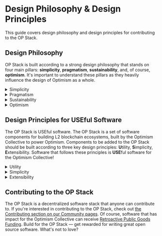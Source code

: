 
# Design Philosophy & Design Principles

This guide covers design philosophy and design principles for contributing to the OP Stack.

## Design Philosophy

OP Stack is built according to a strong design philosophy that stands on four main pillars: **simplicity**, **pragmatism**, **sustainability**, and, of course, **optimism**.
It's important to understand these pillars as they heavily influence the design of Optimism as a whole.

<details>
<summary>Simplicity</summary>
Optimism is designed to be as simple as possible for the featureset it provides.
Ideally, Optimism should be composed of the minimum number of moving parts required for a secure, scalable, and flexible L2 system.
This simplicity gives Optimism's design a number of significant advantages over other more complex L2 constructions.

Simplicity reduces engineering overhead, which in turn means we can spend our time working on new features instead of re-creating existing ones.
Optimism prefers to use existing battle-tested Ethereum code and infrastructure where possible.
The most visible example of this philosophy in practice is the choice to use Geth as Optimism's client software.

When dealing with critical infrastructure, simplicity is also security.
Every line of code we write is an opportunity to introduce unintentional bugs.
A simple protocol means there's less code to write and, as a result, less surface area for potential mistakes.
A clean and minimal codebase is also more accessible to external contributors and auditors.
All of this serves to maximize the security and correctness of the Optimism protocol.

Simplicity is also important for the long-term vision of Optimism.
By limiting the amount of code that we write on top of Ethereum tooling, we're able to spend most of our time working directly with existing codebases.
Engineering effort that goes into Optimism can also directly benefit Ethereum, and vice versa.
This will only become more pronounced as the Optimism protocol solidifies and existing resources can be redirected towards core Ethereum infrastructure.
</details>

<details>
<summary>Pragmatism</summary>
For all its idealism, the design process behind Optimism is ultimately driven by pragmatism.
The core Optimism team has real-world constraints, the projects that build on Optimism have real-world needs, and the users that engage with Optimism have real-world problems.
Optimism's design philosophy prioritizes user and developer needs over theoretical perfection.
Sometimes the best solution isn't the prettiest one.

Optimism is also developed with the understanding that any core team will have limited areas of expertise.
Optimism is developed iteratively and strives to continuously pull feedback from users.
Many core Optimism features today (like [EVM Equivalence](https://medium.com/ethereum-optimism/introducing-evm-equivalence-5c2021deb306)) were only made possible by this iterative approach to protocol development.
</details>

<details>
<summary>Sustainability</summary>

Optimism is in it for the long haul.
Application developers need assurance that the platform they're building on will remain not only operational but competitive over long periods of time.
Optimism's design process is built around the idea of long-term sustainability and not taking shortcuts to scalability.
At the end of the day, a scalable system means nothing without the ecosystem that sustains it.

Sustainability actively influences Optimism's protocol design in ways that go hand-in-hand with our philosophy of simplicity.
The more complex a codebase, the more difficult it is for people outside of the core development team to actively contribute.
By keeping our codebase simple we're able to build a bigger community of contributors who can help maintain the protocol long-term.
</details>

<details>
<summary>Optimism</summary>

Of course, none of this would be possible without a sense of optimism.
Our optimism about the Ethereum vision keeps this project moving forward.
We believe in an optimistic future for Ethereum, a future where we get to redesign our relationships with the institutions that coordinate our lives.

Although Optimism looks like a standalone blockchain, it's ultimately designed as an extension to Ethereum.
We keep this in mind whenever we're creating new features or trying to simplify existing ones.
Optimism is as close to Ethereum as possible not only for pragmatic reasons, but because Optimism exists so that Ethereum can succeed.
We hope that you can see the influence of this philosophy when looking at Optimism's design.
</details>

## Design Principles for USEful Software

The OP Stack is USEful software. The OP Stack is a set of software components for building L2 blockchain ecosystems, built by the Optimism Collective to power Optimism. 
Components to be added to the OP Stack should be built according to three key design principles: **U**tility, **S**implicity, **E**xtensibility.
Software that follows these principles is **USE**ful software for the Optimism Collective!

<details>
<summary>Utility</summary>

For something to be part of the OP Stack, it should help power the Optimism Collective. 
This condition helps guide the type of software that can be included in the stack. 
For instance, a powerful open-source block explorer that makes it easier for users to inspect [the Superchain](https://app.optimism.io/superchain/) would be a great addition to the OP Stack.

Although utility is important for inclusion in the OP Stack, you shouldn’t be afraid to experiment. 
Do something crazy. 
Build something that’s never been built before, even if it doesn’t have any clear utility. Make a blockchain for Emojis, or whatever. Have fun! 
</details>

<details>
<summary>Simplicity</summary>

Complex code does not scale. 
Code that makes it into the OP Stack should be simple.

Simplicity reduces engineering overhead, which in turn means the Collective can spend its time working on new features instead of re-creating existing ones. 
The OP Stack prefers to use existing battle-tested code and infrastructure where possible. 
The most visible example of this philosophy in practice is the choice to use Geth as the OP Stack’s default execution engine.

When dealing with critical infrastructure, simplicity is also security and maintainability. 
Every line of code written is an opportunity to introduce bugs and vulnerabilities. 
A simple protocol means there's less code to write and, as a result, less surface area for potential mistakes. 
A clean and minimal codebase is also more accessible to external contributors and auditors. 
All of this serves to maximize the security and correctness of the OP Stack.
</details>

<details>
<summary>Extensibility</summary>

Good OP Stack code is inherently open, collaborative, and extensible. 
Collaboration allows us to break out of siloed development. 
Collaboration allows us spend more time building on top of one another's work and less time rebuilding the same components over and over again. 
Collaboration is how we win, *together*.

Extensible code should be designed with the mindset that others will want to build with and on top of that code. 
In practice, this means that the code should be open source (under a permissive license), expose clean APIs, and generally be modular such that another developer can relatively easily extend the functionality of the code. 
Extensibility is a key design principle that unlocks the superpower of collaboration within the Optimism Collective ecosystem.
</details>

## Contributing to the OP Stack

The OP Stack is a decentralized software stack that anyone can contribute to. 
If you're interested in contributing to the OP Stack, check out [the Contributing section on our Community pages](https://community.optimism.io).
Of course, software that has impact for the Optimism Collective can receive [Retroactive Public Goods Funding](https://app.optimism.io/retropgf). 
Build for the OP Stack — get rewarded for writing great open source software. What's not to love?
